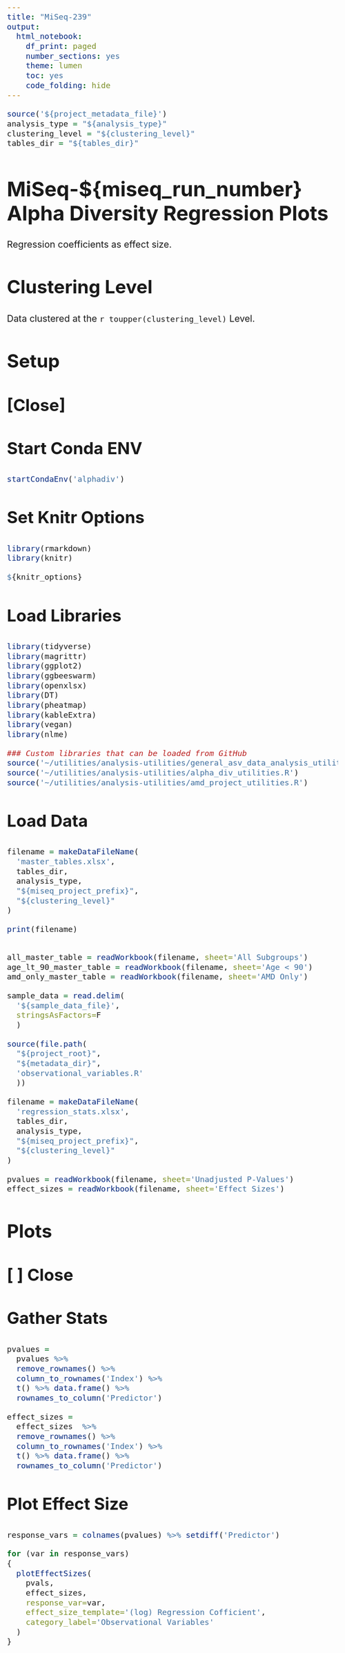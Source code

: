 ```yaml
---
title: "MiSeq-239"
output:
  html_notebook:
    df_print: paged
    number_sections: yes
    theme: lumen
    toc: yes
    code_folding: hide
---
```


<style>
  html {
    font-size: 16pt;
  }
  
  body {
    font-size: 16pt;
  }
  
  h1 {
    font-size: 2.2rem;
  }
  
  h2 {
    font-size: 2rem;
  }
  
  h3 {
    font-size: 1.8rem;
  }
  
  h4 {
    font-size: 1.4rem;
  }
  
</style>

```r
source('${project_metadata_file}')
analysis_type = "${analysis_type}"
clustering_level = "${clustering_level}"
tables_dir = "${tables_dir}"
```

# MiSeq-${miseq_run_number} Alpha Diversity Regression Plots{.tabset}
Regression coefficients as effect size.

## Clustering Level
Data clustered at the `r toupper(clustering_level)` Level.

## Setup {.tabset}

### [Close]

### Start Conda ENV
```r
startCondaEnv('alphadiv')
```

### Set Knitr Options
```r
library(rmarkdown)
library(knitr)

${knitr_options}
```

### Load Libraries
```r
library(tidyverse)
library(magrittr)
library(ggplot2)
library(ggbeeswarm)
library(openxlsx)
library(DT)
library(pheatmap)
library(kableExtra)
library(vegan)
library(nlme)

### Custom libraries that can be loaded from GitHub
source('~/utilities/analysis-utilities/general_asv_data_analysis_utilities.R')
source('~/utilities/analysis-utilities/alpha_div_utilities.R')
source('~/utilities/analysis-utilities/amd_project_utilities.R')
```

### Load Data
```r
filename = makeDataFileName(
  'master_tables.xlsx',
  tables_dir,
  analysis_type,
  "${miseq_project_prefix}",
  "${clustering_level}"
)

print(filename)


all_master_table = readWorkbook(filename, sheet='All Subgroups')
age_lt_90_master_table = readWorkbook(filename, sheet='Age < 90')
amd_only_master_table = readWorkbook(filename, sheet='AMD Only')

sample_data = read.delim(
  '${sample_data_file}', 
  stringsAsFactors=F
  )

source(file.path(
  "${project_root}", 
  "${metadata_dir}", 
  'observational_variables.R'
  ))

filename = makeDataFileName(
  'regression_stats.xlsx',
  tables_dir,
  analysis_type,
  "${miseq_project_prefix}",
  "${clustering_level}"
)

pvalues = readWorkbook(filename, sheet='Unadjusted P-Values')
effect_sizes = readWorkbook(filename, sheet='Effect Sizes')

```

## Plots {.tabset}
### [ ] Close
### Gather Stats
```r
pvalues = 
  pvalues %>%
  remove_rownames() %>%
  column_to_rownames('Index') %>%
  t() %>% data.frame() %>%
  rownames_to_column('Predictor')

effect_sizes = 
  effect_sizes  %>%
  remove_rownames() %>%
  column_to_rownames('Index') %>%
  t() %>% data.frame() %>%
  rownames_to_column('Predictor')
```

### Plot Effect Size
```r
response_vars = colnames(pvalues) %>% setdiff('Predictor')

for (var in response_vars)
{
  plotEffectSizes(
    pvals,
    effect_sizes,
    response_var=var,
    effect_size_template='(log) Regression Cofficient',
    category_label='Observational Variables'
  ) 
}
```


